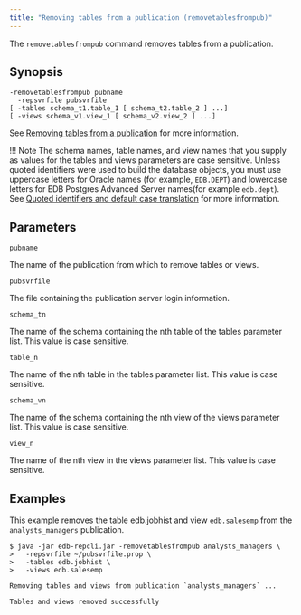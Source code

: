 ```yaml
---
title: "Removing tables from a publication (removetablesfrompub)"
---
```


<div id="removing_tables_from_publication" class="registered_link"></div>

The `removetablesfrompub` command removes tables from a publication.

## Synopsis

```shell
-removetablesfrompub pubname
  -repsvrfile pubsvrfile
[ -tables schema_t1.table_1 [ schema_t2.table_2 ] ...]
[ -views schema_v1.view_1 [ schema_v2.view_2 ] ...]
```

See [Removing tables from a publication](../../07_common_operations/06_managing_publication/03_updating_pub/#remove_tables_from_pub) for more information.

!!! Note
    The schema names, table names, and view names that you supply as values for the tables and views parameters are case sensitive. Unless quoted identifiers were used to build the database objects, you must use uppercase letters for Oracle names (for example, `EDB.DEPT`) and lowercase letters for EDB Postgres Advanced Server names(for example `edb.dept`). See [Quoted identifiers and default case translation](../../10_appendix/03_miscellaneous_xdb_processing_topics/05_quoted_identifiers/#quoted_identifiers) for more information.

## Parameters

`pubname`

The name of the publication from which to remove tables or views.

`pubsvrfile`

The file containing the publication server login information.

`schema_tn`

The name of the schema containing the nth table of the tables parameter list. This value is case sensitive.

`table_n`

The name of the nth table in the tables parameter list. This value is case sensitive.

`schema_vn`

The name of the schema containing the nth view of the views parameter list. This value is case sensitive.

`view_n`

The name of the nth view in the views parameter list. This value is case sensitive.

## Examples

This example removes the table edb.jobhist and view `edb.salesemp` from the `analysts_managers` publication.

```shell
$ java -jar edb-repcli.jar -removetablesfrompub analysts_managers \
>   -repsvrfile ~/pubsvrfile.prop \
>   -tables edb.jobhist \
>   -views edb.salesemp

Removing tables and views from publication `analysts_managers` ...

Tables and views removed successfully
```
